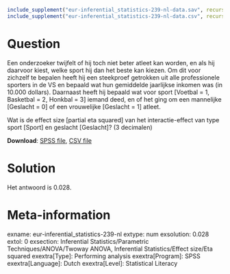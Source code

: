 ```{r, echo = FALSE, results = "hide"}
include_supplement("eur-inferential_statistics-239-nl-data.sav", recursive = TRUE)
include_supplement("eur-inferential_statistics-239-nl-data.csv", recursive = TRUE)
```

Question
========
Een onderzoeker twijfelt of hij toch niet beter atleet kan worden, en als hij daarvoor kiest, welke sport hij dan het beste kan kiezen. Om dit voor zichzelf te bepalen heeft hij een steekproef getrokken uit alle professionele sporters in de VS en bepaald wat hun gemiddelde jaarlijkse inkomen was (in 10.000 dollars). Daarnaast heeft hij bepaald wat voor sport [Voetbal = 1, Basketbal = 2, Honkbal = 3] iemand deed, en of het ging om een mannelijke [Geslacht = 0] of een vrouwelijke [Geslacht = 1] atleet.

Wat is de effect size [partial eta squared] van het interactie-effect van type sport [Sport] en geslacht [Geslacht]? (3 decimalen)

**Download**: [SPSS file](eur-inferential_statistics-239-nl-data.sav), [CSV file](eur-inferential_statistics-239-nl-data.csv)


Solution
========
Het antwoord is 0.028.


Meta-information
================
exname: eur-inferential_statistics-239-nl
extype: num
exsolution: 0.028
extol: 0
exsection: Inferential Statistics/Parametric Techniques/ANOVA/Twoway ANOVA, Inferential Statistics/Effect size/Eta squared
exextra[Type]: Performing analysis
exextra[Program]: SPSS
exextra[Language]: Dutch
exextra[Level]: Statistical Literacy